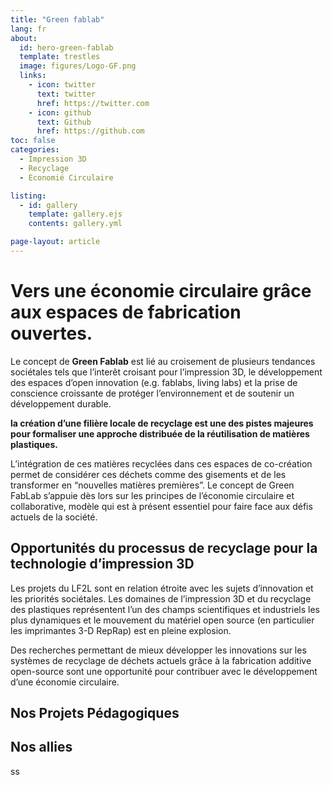 ```yaml
---
title: "Green fablab"
lang: fr
about:
  id: hero-green-fablab
  template: trestles
  image: figures/Logo-GF.png
  links:
    - icon: twitter
      text: twitter
      href: https://twitter.com
    - icon: github
      text: Github
      href: https://github.com
toc: false      
categories: 
  - Impression 3D
  - Recyclage
  - Economié Circulaire

listing:
  - id: gallery
    template: gallery.ejs
    contents: gallery.yml

page-layout: article  
---
```



:::{.column-page-inset}
:::{#hero-green-fablab }

# Vers une économie circulaire grâce aux espaces de fabrication ouvertes. 

Le concept de **Green Fablab** est lié au croisement de plusieurs tendances sociétales tels que l'interêt croisant pour l'impression 3D, le développement des espaces d'open innovation (e.g. fablabs, living labs) et la prise de conscience croissante de protéger l'environnement et de soutenir un développement durable. 

:::
:::
**la création d'une filière locale de recyclage est une des pistes majeures pour formaliser une approche distribuée de la réutilisation de matières plastiques.** 

L'intégration de ces matières recyclées dans ces espaces de co-création permet de considérer ces déchets comme des gisements et de les transformer en "nouvelles matières premières". Le concept de Green FabLab s'appuie dès lors sur les principes de l'économie circulaire et collaborative, modèle qui est à présent essentiel pour faire face aux défis actuels de la société.


## Opportunités du processus de recyclage pour la technologie d'impression 3D

Les projets du LF2L sont en relation étroite avec les sujets d'innovation et les priorités sociétales. 
Les domaines de l'impression 3D et du recyclage des plastiques représentent l'un des champs scientifiques et industriels les plus dynamiques et le mouvement du matériel open source (en particulier les imprimantes 3-D RepRap) est en pleine explosion. 

Des recherches permettant de mieux développer les innovations sur les systèmes de recyclage de déchets actuels grâce à la fabrication additive open-source sont une opportunité pour contribuer avec le développement d'une économie circulaire.





::: {#gallery}
:::

## Nos Projets Pédagogiques




## Nos allies

ss